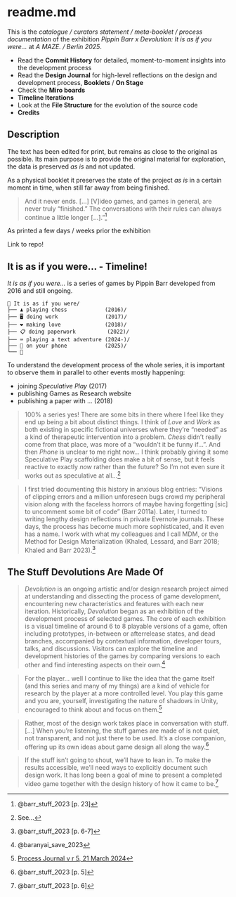 # readme.md {.unnumbered}

This is the *catalogue / curators statement / meta-booklet / process documentation* of the exhibition *Pippin Barr x Devolution: It is as if you were...* at *A MAZE. / Berlin 2025*.

* Read the **Commit History**  for detailed, moment-to-moment insights into the development process
* Read the **Design Journal** for high-level reflections on the design and development process, **Booklets** / **On Stage**
* Check the **Miro boards**
* **Timeline Iterations**
* Look at the **File Structure**  for the evolution of the source code
* **Credits**

## Description

The text has been edited for print, but remains as close to the original as possible. Its main purpose is to provide the original material for exploration, the data is preserved *as is* and not updated.

As a physical booklet it preserves the state of the project *as is* in a certain moment in time, when still far away from being finished. 

> And it never ends. [...] [V]ideo games, and games in general, are never truly “finished.” The conversations with their rules can always continue a little longer [...]."^[@barr_stuff_2023[p. 23]]


As printed a few days / weeks prior the exhibition 

Link to repo!


## It is as if you were... - Timeline!

*It is as if you were...* is a series of games by Pippin Barr developed from 2016 and still ongoing.


```
🌱 It is as if you were/
├── ♟️ playing chess            (2016)/
├── 🖥️ doing work               (2017)/
├── ❤️ making love              (2018)/
├── 📋 doing paperwork          (2022)/
├── ⌨️ playing a text adventure (2024-)/
├── 📱 on your phone            (2025)/
└── 🌸
```

To understand the development process of the whole series, it is important to observe them in parallel to other events mostly happening:

- joining *Speculative Play* (2017)
- publishing Games as Research website
- publishing a paper with ... (2018)

> 100% a series yes! There are some bits in there where I feel like they end up being a bit about distinct things. I think of *Love* and *Work* as both existing in specific fictional universes where they're "needed" as a kind of therapeutic intervention into a problem. *Chess* didn't really come from that place, was more of a "wouldn't it be funny if...". And then *Phone* is unclear to me right now... I think probably giving it some Speculative Play scaffolding does make a bit of sense, but it feels reactive to exactly *now* rather than the future? So I'm not even sure it works out as speculative at all...^[See...]

> I first tried documenting this history in anxious blog entries: “Visions of clipping errors and a million unforeseen bugs crowd my peripheral vision along with the faceless horrors of maybe having forgetting [sic] to uncomment some bit of code” (Barr 2011a). Later, I turned to writing lengthy design reflections in private Evernote journals. These days, the process has become much more sophisticated, and it even has a name. I work with what my colleagues and I call MDM, or the Method for Design Materialization (Khaled, Lessard, and Barr 2018; Khaled and Barr 2023).^[@barr_stuff_2023[p. 6-7]]

## The Stuff Devolutions Are Made Of

> *Devolution* is an ongoing artistic and/or design research project aimed at understanding and dissecting the process of game development, encountering new characteristics and features with each new iteration. Historically, *Devolution* began as an exhibition of the development process of selected games. The core of each exhibition is a visual timeline of around 6 to 8 playable versions of a game, often including prototypes, in-between or afterrelease states, and dead branches, accompanied by contextual information, developer tours, talks, and discussions. Visitors can explore the timeline and development histories of the games by comparing versions to each other and find interesting aspects on their own.^[@baranyai_save_2023]

> For the player... well I continue to like the idea that the game itself (and this series and many of my things) are a kind of vehicle for research by the player at a more controlled level. You play this game and you are, yourself, investigating the nature of shadows in Unity, encouraged to think about and focus on them.^[[Process Journal v r 5, 21 March 2024](https://github.com/pippinbarr/v-r-5/blob/main/process/journal.md)]

> Rather, most of the design work takes place in conversation with stuff. [...] When you’re listening, the stuff games are made of is not quiet, not transparent, and not just there to be used. It’s a close companion, offering up its own ideas about game design all along the way.^[@barr_stuff_2023[p. 5]]

> If the stuff isn’t going to shout, we’ll have to lean in. To make the results accessible, we’ll need ways to explicitly document such design work. It has long been a goal of mine to present a completed video game together with the design history of how it came to be.^[@barr_stuff_2023[p. 6]]
